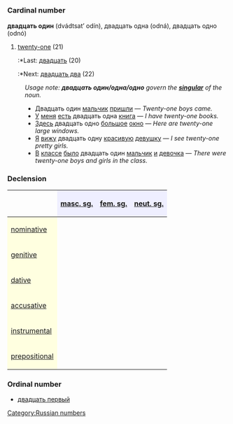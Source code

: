 =={{ru}}==
[[Category:Russian numbers]]
=== Cardinal number ===
'''двадцать один''' (dvádtsat’ odín), двадцать одна (odná), двадцать одно (odnó)

#[[twenty-one]] (21)
#:*Last: [[двадцать]] (20)
#:*Next: [[двадцать два]] (22)

:''Usage note: '''''двадцать один/одна/одно''''' govern the '''[[singular]]''' of the noun.''
:*Двадцать один [[мальчик]] [[приходить|пришли]] — ''Twenty-one boys came.''
:*[[У]] [[я|меня]] [[быть|есть]] двадцать одна [[книга]] — ''I have twenty-one books.''
:*[[Здесь]] двадцать одно [[большой|большое]] [[окно]] — ''Here are twenty-one large windows.''
:*[[Я]] [[видеть|вижу]] двадцать одну [[красивый|красивую]] [[девушка|девушку]] — ''I see twenty-one pretty girls.''
:*[[В]] [[класс|классе]] [[быть|было]] двадцать один [[мальчик]] [[и]] [[девочка]] — ''There were twenty-one boys and girls in the class.''

===Declension===
{| border="1" cellpadding="4" cellspacing="0"
!
! style="background-color: #EFEFFF" align="center"|[[masculine|masc. sg.]]
! style="background-color: #EFEFFF" align="center"|[[feminine|fem. sg.]]
! style="background-color: #EFEFFF" align="center"|[[neuter|neut. sg.]]
|-
! style="background-color: #FFFFE0" align="left"|[[nominative case|nominative]]
| align="center"|{{Unicode|два́дцать оди́н}}
| align="center"|{{Unicode|∼ одна́}}
| align="center"|{{Unicode|∼ одно́}}
|-
! style="background-color: #FFFFE0" align="left"|[[genitive case|genitive]]
| align="center"|{{Unicode|два́дцать одного́}}
| align="center"|{{Unicode|∼ одно́й}}
| align="center"|{{Unicode|∼ одного́}}
|-
! style="background-color: #FFFFE0" align="left"|[[dative case|dative]]
| align="center"|{{Unicode|два́дцать одному́}}
| align="center"|{{Unicode|∼ одно́й}}
| align="center"|{{Unicode|∼ одному́}}
|-
! style="background-color: #FFFFE0" align="left"|[[accusative case|accusative]]
| align="center"|{{Unicode|∼ оди́н, ∼ одного́}}
| align="center"|{{Unicode|∼ одну́}}
| align="center"|{{Unicode|∼ одно́}}
|-
! style="background-color: #FFFFE0" align="left"|[[instrumental case|instrumental]]
| align="center"|{{Unicode|два́дцать одни́м}}
| align="center"|{{Unicode|∼ одно́й, -о́ю}}
| align="center"|{{Unicode|∼ одни́м}}
|-
! style="background-color: #FFFFE0" align="left"|[[prepositional case|prepositional]]
| align="center"|{{Unicode|о два́дцать одно́м}}
| align="center"|{{Unicode|о ∼ одно́й}}
| align="center"|{{Unicode|о ∼ одно́м}}
|}

===Ordinal number===
*[[двадцать первый]]
